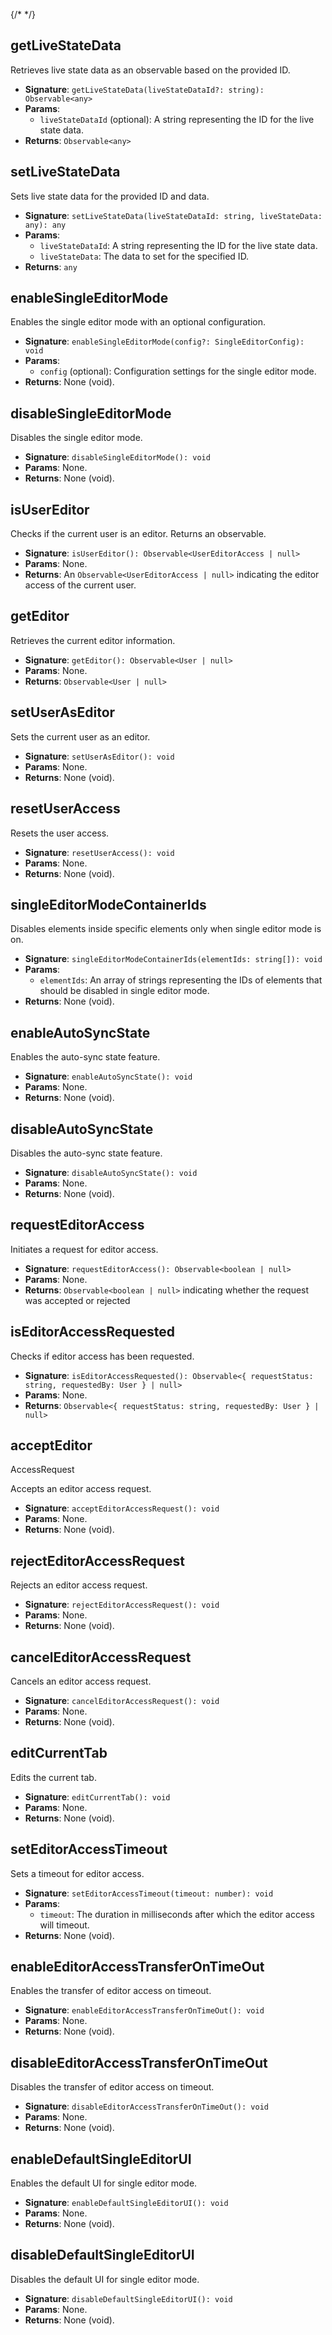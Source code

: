 {/* <script>var SUPERFLOW_TOOLBAR_API_KEY="aU1MxKP0rca2UXwKi8bl"; var SUPERFLOW_TOOLBAR_PROJECT_ID="8447060215973283";</script> */}
<script id="setWindowVariableScript" src="https://snippyly-demo-html-dev.web.app/set-window-variable.js?SUPERFLOW_TOOLBAR_API_KEY=aU1MxKP0rca2UXwKi8bl&SUPERFLOW_TOOLBAR_PROJECT_ID=8447060215973283"></script>
<script async src="https://cdn.jsdelivr.net/npm/@usesuperflow/toolbar/superflow.min.js"></script>


## getLiveStateData

Retrieves live state data as an observable based on the provided ID.

- **Signature**: `getLiveStateData(liveStateDataId?: string): Observable<any>`
- **Params**:
  - `liveStateDataId` (optional): A string representing the ID for the live state data.
- **Returns**: `Observable<any>`


## setLiveStateData

Sets live state data for the provided ID and data.

- **Signature**: `setLiveStateData(liveStateDataId: string, liveStateData: any): any`
- **Params**:
  - `liveStateDataId`: A string representing the ID for the live state data.
  - `liveStateData`: The data to set for the specified ID.
- **Returns**: `any`

## enableSingleEditorMode

Enables the single editor mode with an optional configuration.

- **Signature**: `enableSingleEditorMode(config?: SingleEditorConfig): void`
- **Params**:
  - `config` (optional): Configuration settings for the single editor mode.
- **Returns**: None (void).

## disableSingleEditorMode

Disables the single editor mode.

- **Signature**: `disableSingleEditorMode(): void`
- **Params**: None.
- **Returns**: None (void).


## isUserEditor

Checks if the current user is an editor. Returns an observable.

- **Signature**: `isUserEditor(): Observable<UserEditorAccess | null>`
- **Params**: None.
- **Returns**: An `Observable<UserEditorAccess | null>` indicating the editor access of the current user.

## getEditor

Retrieves the current editor information.

- **Signature**: `getEditor(): Observable<User | null>`
- **Params**: None.
- **Returns**: `Observable<User | null>`

## setUserAsEditor

Sets the current user as an editor.

- **Signature**: `setUserAsEditor(): void`
- **Params**: None.
- **Returns**: None (void).

## resetUserAccess

Resets the user access.

- **Signature**: `resetUserAccess(): void`
- **Params**: None.
- **Returns**: None (void).

## singleEditorModeContainerIds

Disables elements inside specific elements only when single editor mode is on.

- **Signature**: `singleEditorModeContainerIds(elementIds: string[]): void`
- **Params**:
  - `elementIds`: An array of strings representing the IDs of elements that should be disabled in single editor mode.
- **Returns**: None (void).

## enableAutoSyncState

Enables the auto-sync state feature.

- **Signature**: `enableAutoSyncState(): void`
- **Params**: None.
- **Returns**: None (void).

## disableAutoSyncState

Disables the auto-sync state feature.

- **Signature**: `disableAutoSyncState(): void`
- **Params**: None.
- **Returns**: None (void).

## requestEditorAccess

Initiates a request for editor access.

- **Signature**: `requestEditorAccess(): Observable<boolean | null>`
- **Params**: None.
- **Returns**: `Observable<boolean | null>` indicating whether the request was accepted or rejected

## isEditorAccessRequested

Checks if editor access has been requested.

- **Signature**: `isEditorAccessRequested(): Observable<{ requestStatus: string, requestedBy: User } | null>`
- **Params**: None.
- **Returns**: `Observable<{ requestStatus: string, requestedBy: User } | null>`

## acceptEditor

AccessRequest

Accepts an editor access request.

- **Signature**: `acceptEditorAccessRequest(): void`
- **Params**: None.
- **Returns**: None (void).

## rejectEditorAccessRequest

Rejects an editor access request.

- **Signature**: `rejectEditorAccessRequest(): void`
- **Params**: None.
- **Returns**: None (void).

## cancelEditorAccessRequest

Cancels an editor access request.

- **Signature**: `cancelEditorAccessRequest(): void`
- **Params**: None.
- **Returns**: None (void).

## editCurrentTab

Edits the current tab.

- **Signature**: `editCurrentTab(): void`
- **Params**: None.
- **Returns**: None (void).

## setEditorAccessTimeout

Sets a timeout for editor access.

- **Signature**: `setEditorAccessTimeout(timeout: number): void`
- **Params**:
  - `timeout`: The duration in milliseconds after which the editor access will timeout.
- **Returns**: None (void).

## enableEditorAccessTransferOnTimeOut

Enables the transfer of editor access on timeout.
  
- **Signature**: `enableEditorAccessTransferOnTimeOut(): void`
- **Params**: None.
- **Returns**: None (void).

## disableEditorAccessTransferOnTimeOut

Disables the transfer of editor access on timeout.

- **Signature**: `disableEditorAccessTransferOnTimeOut(): void`
- **Params**: None.
- **Returns**: None (void).

## enableDefaultSingleEditorUI

Enables the default UI for single editor mode.

- **Signature**: `enableDefaultSingleEditorUI(): void`
- **Params**: None.
- **Returns**: None (void).

## disableDefaultSingleEditorUI

Disables the default UI for single editor mode.

- **Signature**: `disableDefaultSingleEditorUI(): void`
- **Params**: None.
- **Returns**: None (void).